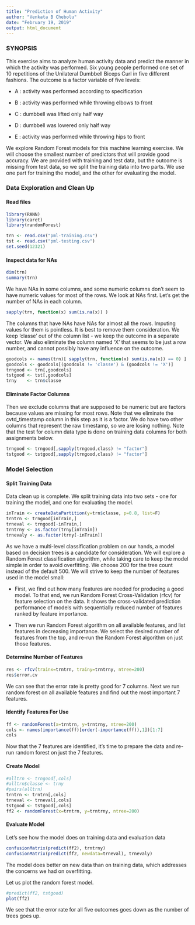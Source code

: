 ```yaml
---
title: "Prediction of Human Activity"
author: "Venkata B Chebolu"
date: "February 19, 2019"
output: html_document
---
```

### SYNOPSIS
This exercise aims to analyze human activity data and predict the manner in which the activity was performed. Six young people performed one set of 10 repetitions of the Unilateral Dumbbell Biceps Curl in five different fashions. The outcome is a factor variable of five levels:  

- A : activity was performed according to specification 

- B : activity was performed while throwing elbows to front

- C : dumbbell was lifted only half way

- D : dumbbell was lowered only half way

- E : activity was performed while throwing hips to front

We explore Random Forest models for this machine learning exercise. We will choose the smallest number of predictors that will provide good accuracy. We are provided with training and test data, but the outcome is missing from test data, so we split the training data into two parts. We use one part for training the model, and the other for evaluating the model.

### Data Exploration and Clean Up  
  
#### Read files

```r
library(RANN)
library(caret)
library(randomForest)

trn <- read.csv("pml-training.csv")
tst <- read.csv("pml-testing.csv")
set.seed(12321)
```

#### Inspect data for NAs
```r
dim(trn)
summary(trn)
```

We have NAs in some columns, and some numeric columns don't seem to have
numeric values for most of the rows. We look at NAs first. Let's get the number of NAs in each column. 
```r
sapply(trn, function(x) sum(is.na(x)) )
```

The columns that have NAs have NAs for almost all the rows. Imputing values for them is pointless. It is best to remove them consideration. We keep 'classe' out of the column list - we keep the outcome in a separate vector. We also eliminate the column named 'X' that seems to be just a row number, and cannot possibly have any influence on the outcome. 
```r
goodcols <- names(trn)[ sapply(trn, function(x) sum(is.na(x)) == 0) ]
goodcols <- goodcols[(goodcols != 'classe') & (goodcols != 'X')]
trngood <- trn[,goodcols]
tstgood <- tst[,goodcols]
trny    <- trn$classe
```
#### Eliminate Factor Columns

Then we exclude columns that are supposed to be numeric but are factors because values are missing for most rows. Note that we eliminate the cvtd_timestamp column in this step as it is a factor. We do have two other columns that represent the raw timestamp, so we are losing nothing. Note that the test for column data type is done on training data columns for both assignments below.
```r
trngood <- trngood[,sapply(trngood,class) != "factor"]
tstgood <- tstgood[,sapply(trngood,class) != "factor"]
```

### Model Selection

#### Split Training Data
Data clean up is complete. We split training data into two sets - one for training the model, and one for evaluating the model.
```r
inTrain <- createDataPartition(y=trn$classe, p=0.8, list=F)
trntrn <- trngood[inTrain,]
trneval <- trngood[-inTrain,]
trntrny <- as.factor(trny[inTrain])
trnevaly <- as.factor(trny[-inTrain])
```
As we have a multi-level classification problem on our hands, a model based on decision trees is a candidate for consideration. We will explore a Random Forest classification algorithm, while taking care to keep the model simple in order to avoid overfitting. We choose 200 for the tree count instead of the default 500. We will strive to keep the number of features used in the model small:

- First, we find out how many features are needed for producing a good model. To that end, we run Random Forest Cross-Validation (rfcv) for feature selection on the data. It shows the cross-validated prediction performance of models with sequentially reduced number of features ranked by feature importance.  

- Then we run Random Forest algorithm on all available features, and list features in decreasing importance. We select the desired number of features from the top, and re-run the Random Forest algorithm on just those features. 

#### Determine Number of Features 

```r
res <- rfcv(trainx=trntrn, trainy=trntrny, ntree=200)
res$error.cv
```

We can see that the error rate is pretty good for 7 columns. Next we run random forest on all available features and find out the most important 7 features.

#### Identify Features For Use

```r
ff <- randomForest(x=trntrn, y=trntrny, ntree=200)
cols <- names(importance(ff)[order(-importance(ff)),1])[1:7]
cols
```

Now that the 7 features are identified, it's time to prepare the data and re-run random forest on just the 7 features.

#### Create Model

```r
#alltrn <- trngood[,cols]
#alltrn$classe <- trny 
#pairs(alltrn)
trntrn <- trntrn[,cols]
trneval <- trneval[,cols]
tstgood <- tstgood[,cols]
ff2 <- randomForest(x=trntrn, y=trntrny, ntree=200)
```

#### Evaluate Model 

Let's see how the model does on training data and evaluation data
```r
confusionMatrix(predict(ff2), trntrny)
confusionMatrix(predict(ff2, newdata=trneval), trnevaly)
```
The model does better on new data than on training data, which addresses the concerns we had on overfitting.

Let us plot the random forest model.
```r
#predict(ff2, tstgood)
plot(ff2)
```


We see that the error rate for all five outcomes goes down as the number of trees goes up. 



